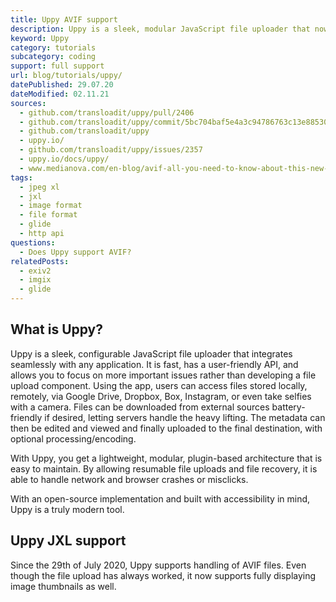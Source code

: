 ```yaml
---
title: Uppy AVIF support
description: Uppy is a sleek, modular JavaScript file uploader that now supports AVIF.
keyword: Uppy
category: tutorials
subcategory: coding
support: full support
url: blog/tutorials/uppy/
datePublished: 29.07.20
dateModified: 02.11.21
sources:
  - github.com/transloadit/uppy/pull/2406
  - github.com/transloadit/uppy/commit/5bc704baf5e4a3c94786763c13e885301cc7bc36
  - github.com/transloadit/uppy
  - uppy.io/
  - github.com/transloadit/uppy/issues/2357
  - uppy.io/docs/uppy/
  - www.medianova.com/en-blog/avif-all-you-need-to-know-about-this-new-image-file-format/
tags:
  - jpeg xl
  - jxl
  - image format
  - file format
  - glide
  - http api
questions:
  - Does Uppy support AVIF?
relatedPosts:
  - exiv2
  - imgix
  - glide
---
```


## What is Uppy?

Uppy is a sleek, configurable JavaScript file uploader that integrates seamlessly with any application. It is fast, has a user-friendly API, and allows you to focus on more important issues rather than developing a file upload component. Using the app, users can access files stored locally, remotely, via Google Drive, Dropbox, Box, Instagram, or even take selfies with a camera. Files can be downloaded from external sources battery-friendly if desired, letting servers handle the heavy lifting. The metadata can then be edited and viewed and finally uploaded to the final destination, with optional processing/encoding.

With Uppy, you get a lightweight, modular, plugin-based architecture that is easy to maintain. By allowing resumable file uploads and file recovery, it is able to handle network and browser crashes or misclicks.

With an open-source implementation and built with accessibility in mind, Uppy is a truly modern tool.

## Uppy JXL support

Since the 29th of July 2020, Uppy supports handling of AVIF files. Even though the file upload has always worked, it now supports fully displaying image thumbnails as well.
